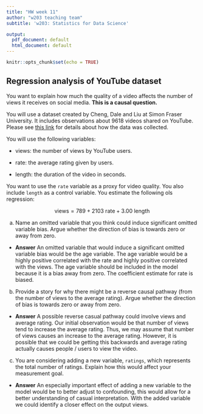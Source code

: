 ```yaml
---
title: "HW week 11"
author: "w203 teaching team"
subtitle: 'w203: Statistics for Data Science'

output:
  pdf_document: default
  html_document: default
---
```


```r
knitr::opts_chunk$set(echo = TRUE)
```

## Regression analysis of YouTube dataset

You want to explain how much the quality of a video affects the number of views it receives on social media.  **This is a causal question.**

You will use a dataset created by Cheng, Dale and Liu at Simon Fraser University.  It includes observations about 9618 videos shared on YouTube.  Please see [this link](http://netsg.cs.sfu.ca/youtubedata/) for details about how the data was collected.

You will use the following variables:

- views: the number of views by YouTube users.

- rate: the average rating given by users.

- length: the duration of the video in seconds.

You want to use the `rate` variable as a proxy for video quality.  You also include `length` as a control variable.  You estimate the following ols regression:

$$\text{views} =   789 +  2103    \text{ rate} +      3.00 \text{ length} $$


a. Name an omitted variable that you think could induce significant omitted variable bias.  Argue whether the direction of bias is towards zero or away from zero.

- **Answer** An omitted variable that would induce a significant omitted variable bias would be the age variable. The age variable would be a highly positive correlated with the rate and highly positive correlated with the views. The age variable should be included in the model because it is a bias away from zero. The coefficient estimate for rate is biased.

b. Provide a story for why there might be a reverse causal pathway (from the number of views to the average rating).  Argue whether the direction of bias is towards zero or away from zero.

- **Answer** A possible reverse casual pathway could involve views and average rating.
Our initial observation would be that number of views tend to increase the average rating. Thus, we may assume that number of views causes an increase to the average rating.
However, it is possible that we could be getting this backwards and average rating actually causes people / users to view the video.

c. You are considering adding a new variable, `ratings`, which represents the total number of ratings.  Explain how this would affect your measurement goal.

- **Answer** An especially important effect of adding a new variable to the model would be to better adjust to confounding, this would allow for a better understanding of casual interpretation. With the added variable we could identify a closer effect on the output views. 
